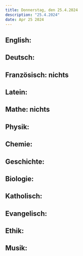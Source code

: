 ```yaml
---
title: Donnerstag, den 25.4.2024
description: "25.4.2024"
date: Apr 25 2024
---
```


## English: 
## Deutsch: 
## Französisch: nichts
## Latein: 
## Mathe: nichts
## Physik: 
## Chemie: 
## Geschichte: 
## Biologie: 
## Katholisch: 
## Evangelisch: 
## Ethik: 
## Musik: 